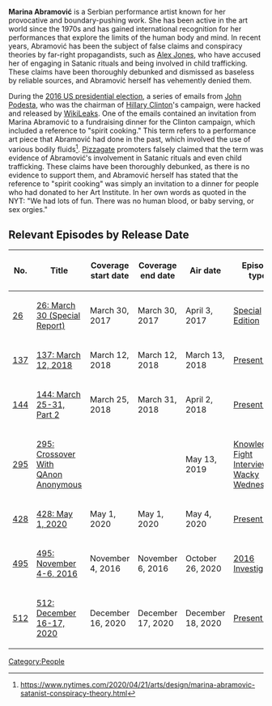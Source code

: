 '''Marina Abramović''' is a Serbian performance artist known for her provocative and boundary-pushing work. She has been active in the art world since the 1970s and has gained international recognition for her performances that explore the limits of the human body and mind. In recent years, Abramović has been the subject of false claims and conspiracy theories by far-right propagandists, such as [[Alex Jones]], who have accused her of engaging in Satanic rituals and being involved in child trafficking. These claims have been thoroughly debunked and dismissed as baseless by reliable sources, and Abramović herself has vehemently denied them.

During the [[2016 US presidential election]], a series of emails from [[John Podesta]], who was the chairman of [[Hillary Clinton]]'s campaign, were hacked and released by [[WikiLeaks]]. One of the emails contained an invitation from Marina Abramović to a fundraising dinner for the Clinton campaign, which included a reference to "spirit cooking." This term refers to a performance art piece that Abramović had done in the past, which involved the use of various bodily fluids<ref>https://www.nytimes.com/2020/04/21/arts/design/marina-abramovic-satanist-conspiracy-theory.html</ref>. [[Pizzagate]] promoters falsely claimed that the term was evidence of Abramović's involvement in Satanic rituals and even child trafficking. These claims have been thoroughly debunked, as there is no evidence to support them, and Abramović herself has stated that the reference to "spirit cooking" was simply an invitation to a dinner for people who had donated to her Art Institute. In her own words as quoted in the NYT: "We had lots of fun. There was no human blood, or baby serving, or sex orgies."

==Relevant Episodes by Release Date==
{| class="fandom-table"
!No.
!Title
!Coverage
start date
!Coverage
end date
!Air date
!Episode type
|-
|[[26: March 30 (Special Report)|26]]
|[[26: March 30 (Special Report)]]
|March 30, 2017
|March 30, 2017
|April 3, 2017
|[[:Category:Special Edition|Special Edition]]
|-
|[[137: March 12, 2018|137]]
|[[137: March 12, 2018]]
|March 12, 2018
|March 12, 2018
|March 13, 2018
|[[:Category:Present Day|Present Day]]
|-
|[[144: March 25-31, Part 2|144]]
|[[144: March 25-31, Part 2]]
|March 25, 2018
|March 31, 2018
|April 2, 2018
|[[:Category:Present Day|Present Day]]
|-
|[[295: Crossover With QAnon Anonymous|295]]
|[[295: Crossover With QAnon Anonymous]]
|
|
|May 13, 2019
|[[:Category:Knowledge Fight Interview|Knowledge Fight Interview]], [[:Category:Wacky Wednesday|Wacky Wednesday]]
|-
|[[428: May 1, 2020|428]]
|[[428: May 1, 2020]]
|May 1, 2020
|May 1, 2020
|May 4, 2020
|[[:Category:Present Day|Present Day]]
|-
|[[495: November 4-6, 2016|495]]
|[[495: November 4-6, 2016]]
|November 4, 2016
|November 6, 2016
|October 26, 2020
|[[:Category:2016 Investigation|2016 Investigation]]
|-
|[[512: December 16-17, 2020|512]]
|[[512: December 16-17, 2020]]
|December 16, 2020
|December 17, 2020
|December 18, 2020
|[[:Category:Present Day|Present Day]]
|}

[[Category:People]]
